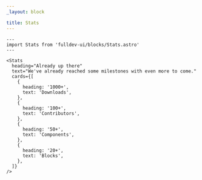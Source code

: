```yaml
---
_layout: block

title: Stats
---
```


```astro live
---
import Stats from 'fulldev-ui/blocks/Stats.astro'
---

<Stats
  heading="Already up there"
  text="We've already reached some milestones with even more to come."
  cards={[
    {
      heading: '1000+',
      text: 'Downloads',
    },
    {
      heading: '100+',
      text: 'Contributors',
    },
    {
      heading: '50+',
      text: 'Components',
    },
    {
      heading: '20+',
      text: 'Blocks',
    },
  ]}
/>
```
